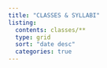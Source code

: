 ```yaml
---
title: "CLASSES & SYLLABI"
listing:
  contents: classes/**
  type: grid 
  sort: "date desc" 
  categories: true 
---
```


